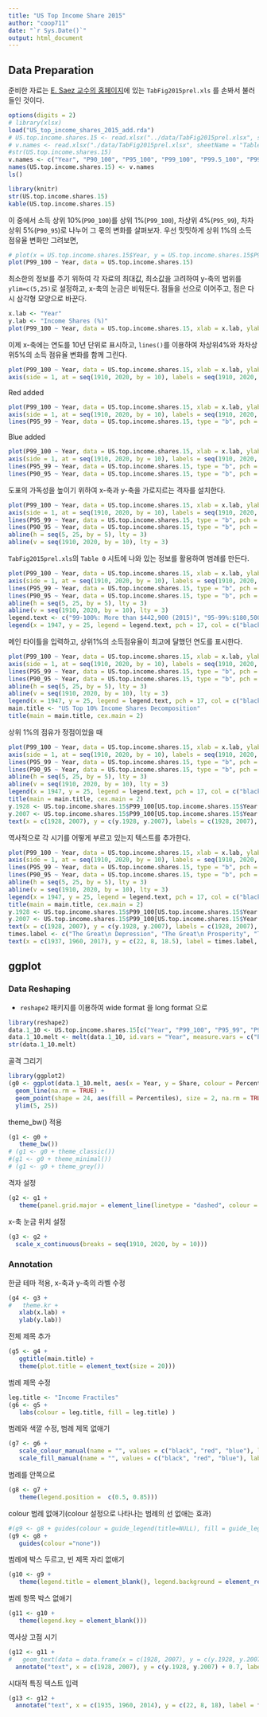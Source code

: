 ```yaml
---
title: "US Top Income Share 2015"
author: "coop711"
date: "`r Sys.Date()`"
output: html_document
---
```


## Data Preparation

준비한 자료는  [E. Saez 교수의 홈페이지](http://elsa.berkeley.edu/~saez/)에 있는 `TabFig2015prel.xls` 를 손봐서 불러들인 것이다. 

```r
options(digits = 2)
# library(xlsx)
load("US_top_income_shares_2015_add.rda")
# US.top.income.shares.15 <- read.xlsx("../data/TabFig2015prel.xlsx", sheetIndex = 9, sheetName = "Table A3", startRow = 6, endRow = 107, colIndex = c(1:7, 9:13), header = FALSE)
# v.names <- read.xlsx("./data/TabFig2015prel.xlsx", sheetName = "Table A3", startRow = 4, endRow = 4, colIndex = c(2:7, 9:15), colClasses = character, header = FALSE)
#str(US.top.income.shares.15)
v.names <- c("Year", "P90_100", "P95_100", "P99_100", "P99.5_100", "P99.9_100", "P99.99_100", "P90_95", "P95_99", "P99_99.5", "P99.5_99.9", "P99.9_99.99")
names(US.top.income.shares.15) <- v.names
ls()
```

<!--작업을 마친 자료파일은 `US.top.income.shares.15`이며, 이 자료의 구조와 앞의 몇 열의 값은 다음과 같다.-->

```r
library(knitr)
str(US.top.income.shares.15)
kable(US.top.income.shares.15)
```

이 중에서 소득 상위 10%(`P90_100`)를 상위 1%(`P99_100`), 차상위 4%(`P95_99`), 차차상위 5%(`P90_95`)로 나누어 그 몫의 변화를 살펴보자. 우선 밋밋하게 상위 1%의 소득 점유율 변화만 그려보면,

```r
# plot(x = US.top.income.shares.15$Year, y = US.top.income.shares.15$P99_100)
plot(P99_100 ~ Year, data = US.top.income.shares.15)
```

최소한의 정보를 주기 위하여 각 자료의 최대값, 최소값을 고려하여 y-축의 범위를 `ylim=c(5,25)`로 설정하고, x-축의 눈금은 비워둔다. 점들을 선으로 이어주고, 점은 다시 삼각형 모양으로 바꾼다.

```r
x.lab <- "Year"
y.lab <- "Income Shares (%)"
plot(P99_100 ~ Year, data = US.top.income.shares.15, xlab = x.lab, ylab = y.lab, ylim = c(5, 25), xaxt = "n", type = "b", pch = 17)
```

이제 x-축에는 연도를 10년 단위로 표시하고, `lines()`를 이용하여 차상위4%와 차차상위5%의 소득 점유율 변화를 함께 그린다.

```r
plot(P99_100 ~ Year, data = US.top.income.shares.15, xlab = x.lab, ylab = y.lab, xlim = c(1910, 2020), ylim = c(5, 25), xaxt = "n", type = "b", pch = 17)
axis(side = 1, at = seq(1910, 2020, by = 10), labels = seq(1910, 2020, by = 10))
```
Red added

```r
plot(P99_100 ~ Year, data = US.top.income.shares.15, xlab = x.lab, ylab = y.lab, xlim = c(1910, 2020), ylim = c(5, 25), xaxt = "n", type = "b", pch = 17)
axis(side = 1, at = seq(1910, 2020, by = 10), labels = seq(1910, 2020, by = 10))
lines(P95_99 ~ Year, data = US.top.income.shares.15, type = "b", pch = 17, col = "red")
```
Blue added

```r
plot(P99_100 ~ Year, data = US.top.income.shares.15, xlab = x.lab, ylab = y.lab, xlim = c(1910, 2020), ylim = c(5, 25), xaxt = "n", type = "b", pch = 17)
axis(side = 1, at = seq(1910, 2020, by = 10), labels = seq(1910, 2020, by = 10))
lines(P95_99 ~ Year, data = US.top.income.shares.15, type = "b", pch = 17, col = "red")
lines(P90_95 ~ Year, data = US.top.income.shares.15, type = "b", pch = 17, col = "blue")
```

도표의 가독성을 높이기 위하여 x-축과 y-축을 가로지르는 격자를 설치한다.

```r
plot(P99_100 ~ Year, data = US.top.income.shares.15, xlab = x.lab, ylab = y.lab, xlim = c(1910, 2020), ylim = c(5, 25), xaxt = "n", type = "b", pch = 17)
axis(side = 1, at = seq(1910, 2020, by = 10), labels = seq(1910, 2020, by = 10))
lines(P95_99 ~ Year, data = US.top.income.shares.15, type = "b", pch = 17, col = "red")
lines(P90_95 ~ Year, data = US.top.income.shares.15, type = "b", pch = 17, col = "blue")
abline(h = seq(5, 25, by = 5), lty = 3)
abline(v = seq(1910, 2020, by = 10), lty = 3)
```

`TabFig2015prel.xls`의 `Table 0` 시트에 나와 있는 정보를 활용하여 범례를 만든다.

```r
plot(P99_100 ~ Year, data = US.top.income.shares.15, xlab = x.lab, ylab = y.lab, xlim = c(1910, 2020), ylim = c(5,25), xaxt = "n", type = "b", pch = 17)
axis(side = 1, at = seq(1910, 2020, by = 10), labels = seq(1910, 2020, by = 10))
lines(P95_99 ~ Year, data = US.top.income.shares.15, type = "b", pch = 17, col = "red")
lines(P90_95 ~ Year, data = US.top.income.shares.15, type = "b", pch = 17, col = "blue")
abline(h = seq(5, 25, by = 5), lty = 3)
abline(v = seq(1910, 2020, by = 10), lty = 3)
legend.text <- c("99-100%: More than $442,900 (2015)", "95-99%:$180,500-$442,900", "90-95%:$124,810-$180,500")
legend(x = 1947, y = 25, legend = legend.text, pch = 17, col = c("black", "red", "blue"))
```

메인 타이틀을 입력하고, 상위1%의 소득점유율이 최고에 달했던 연도를 표시한다.

```r
plot(P99_100 ~ Year, data = US.top.income.shares.15, xlab = x.lab, ylab = y.lab, xlim = c(1910, 2020), ylim = c(5,25), xaxt = "n", type = "b", pch = 17)
axis(side = 1, at = seq(1910, 2020, by = 10), labels = seq(1910, 2020, by = 10))
lines(P95_99 ~ Year, data = US.top.income.shares.15, type = "b", pch = 17, col = "red")
lines(P90_95 ~ Year, data = US.top.income.shares.15, type = "b", pch = 17, col = "blue")
abline(h = seq(5, 25, by = 5), lty = 3)
abline(v = seq(1910, 2020, by = 10), lty = 3)
legend(x = 1947, y = 25, legend = legend.text, pch = 17, col = c("black", "red", "blue"))
main.title <- "US Top 10% Income Shares Decomposition"
title(main = main.title, cex.main = 2)
```
상위 1%의 점유가 정점이었을 때

```r
plot(P99_100 ~ Year, data = US.top.income.shares.15, xlab = x.lab, ylab = y.lab, xlim = c(1910, 2020), ylim = c(5,25), xaxt = "n", type = "b", pch = 17)
axis(side = 1, at = seq(1910, 2020, by = 10), labels = seq(1910, 2020, by = 10))
lines(P95_99 ~ Year, data = US.top.income.shares.15, type = "b", pch = 17, col = "red")
lines(P90_95 ~ Year, data = US.top.income.shares.15, type = "b", pch = 17, col = "blue")
abline(h = seq(5, 25, by = 5), lty = 3)
abline(v = seq(1910, 2020, by = 10), lty = 3)
legend(x = 1947, y = 25, legend = legend.text, pch = 17, col = c("black", "red", "blue"))
title(main = main.title, cex.main = 2)
y.1928 <- US.top.income.shares.15$P99_100[US.top.income.shares.15$Year == 1928]
y.2007 <- US.top.income.shares.15$P99_100[US.top.income.shares.15$Year == 2007]
text(x = c(1928, 2007), y = c(y.1928, y.2007), labels = c(1928, 2007), pos = 3)
```

역사적으로 각 시기를 어떻게 부르고 있는지 텍스트를 추가한다.

```r
plot(P99_100 ~ Year, data = US.top.income.shares.15, xlab = x.lab, ylab = y.lab, xlim = c(1910, 2020), ylim = c(5,25), xaxt = "n", type = "b", pch = 17)
axis(side = 1, at = seq(1910, 2020, by = 10), labels = seq(1910, 2020, by = 10))
lines(P95_99 ~ Year, data = US.top.income.shares.15, type = "b", pch = 17, col = "red")
lines(P90_95 ~ Year, data = US.top.income.shares.15, type = "b", pch = 17, col = "blue")
abline(h = seq(5, 25, by = 5), lty = 3)
abline(v = seq(1910, 2020, by = 10), lty = 3)
legend(x = 1947, y = 25, legend = legend.text, pch = 17, col = c("black", "red", "blue"))
title(main = main.title, cex.main = 2)
y.1928 <- US.top.income.shares.15$P99_100[US.top.income.shares.15$Year == 1928]
y.2007 <- US.top.income.shares.15$P99_100[US.top.income.shares.15$Year == 2007]
text(x = c(1928, 2007), y = c(y.1928, y.2007), labels = c(1928, 2007), pos = 3)
times.label <- c("The Great\n Depression", "The Great\n Prosperity", "The Great\n Recession")
text(x = c(1937, 1960, 2017), y = c(22, 8, 18.5), label = times.label, cex = 1.5, col = "red")
```

## ggplot

### Data Reshaping

* `reshape2` 패키지를 이용하여 wide format 을 long format 으로

```r
library(reshape2)
data.1_10 <- US.top.income.shares.15[c("Year", "P99_100", "P95_99", "P90_95")]
data.1_10.melt <- melt(data.1_10, id.vars = "Year", measure.vars = c("P99_100", "P95_99", "P90_95"), variable.name = "Percentiles", value.name = "Share")
str(data.1_10.melt)
```

골격 그리기

```r
library(ggplot2)
(g0 <- ggplot(data.1_10.melt, aes(x = Year, y = Share, colour = Percentiles)) + 
  geom_line(na.rm = TRUE) + 
  geom_point(shape = 24, aes(fill = Percentiles), size = 2, na.rm = TRUE) + 
  ylim(5, 25))
```

theme_bw() 적용

```r
(g1 <- g0 + 
   theme_bw())
# (g1 <- g0 + theme_classic())
#(g1 <- g0 + theme_minimal())
# (g1 <- g0 + theme_grey())
```

격자 설정

```r
(g2 <- g1 + 
   theme(panel.grid.major = element_line(linetype = "dashed", colour = "black")))
```

x-축 눈금 위치 설정

```r
(g3 <- g2 + 
  scale_x_continuous(breaks = seq(1910, 2020, by = 10)))
```


### Annotation

<!--한글 테마 sourcing

```r
# source("./theme_kr.R")
# ls()
```
-->

한글 테마 적용, x-축과 y-축의 라벨 수정

```r
(g4 <- g3 + 
#   theme.kr + 
   xlab(x.lab) + 
   ylab(y.lab))
```

전체 제목 추가

```r
(g5 <- g4 + 
   ggtitle(main.title) + 
   theme(plot.title = element_text(size = 20)))
```

범례 제목 수정

```r
leg.title <- "Income Fractiles"
(g6 <- g5 + 
   labs(colour = leg.title, fill = leg.title) )
```

범례와 색깔 수정, 범례 제목 없애기

```r
(g7 <- g6 + 
   scale_colour_manual(name = "", values = c("black", "red", "blue"), labels = legend.text) +
   scale_fill_manual(name = "", values = c("black", "red", "blue"), labels = legend.text))
```

범례를 안쪽으로

```r
(g8 <- g7 + 
   theme(legend.position =  c(0.5, 0.85)))
```

colour 범례 없애기(colour 설정으로 나타나는 범례의 선 없애는 효과)

```r
#(g9 <- g8 + guides(colour = guide_legend(title=NULL), fill = guide_legend(title=NULL)))
(g9 <- g8 + 
   guides(colour ="none"))
```

범례에 박스 두르고, 빈 제목 자리 없애기

```r
(g10 <- g9 + 
   theme(legend.title = element_blank(), legend.background = element_rect(fill = "white", colour = "black")))
```

범례 항목 박스 없애기

```r
(g11 <- g10 + 
   theme(legend.key = element_blank()))
```

역사상 고점 시기

```r
(g12 <- g11 + 
#   geom_text(data = data.frame(x = c(1928, 2007), y = c(y.1928, y.2007)), aes(x = x, y = y)))
  annotate("text", x = c(1928, 2007), y = c(y.1928, y.2007) + 0.7, label = c(1928, 2007)))
```



시대적 특징 텍스트 입력

```r
(g13 <- g12 + 
  annotate("text", x = c(1935, 1960, 2014), y = c(22, 8, 18), label = times.label, colour = "red", size = 5))
```


<!--## 뒷 정리

```r
save.image(file="US_top_income_shares_2015_add.rda")
```
-->
